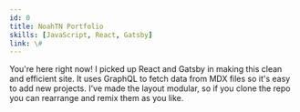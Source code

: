 ```yaml
---
id: 0
title: NoahTN Portfolio
skills: [JavaScript, React, Gatsby]
link: \#
---
```


You're here right now! I picked up React and Gatsby in making this clean and efficient site. 
It uses GraphQL to fetch data from MDX files so it's easy to add new projects. 
I've made the layout modular, so if you clone the repo you can rearrange and remix them as you like.
